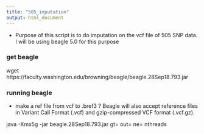 ```yaml
---
title: "505_imputation"
output: html_document
---
```


* Purpose of this script is to do imputation on the vcf file of 505 SNP data. I will be using beagle 5.0 for this purpose 

### get beagle
wget https://faculty.washington.edu/browning/beagle/beagle.28Sep18.793.jar 

### running beagle 
* make a ref file from vcf to .bref3 ? Beagle will also accept reference files in Variant Call
Format (.vcf) and gzip-compressed VCF format (.vcf.gz). 

java -Xmx5g -jar beagle.28Sep18.793.jar gt=<vcf file> out=<out file prefix> ne=<effective population size> nthreads <number of threads> 


